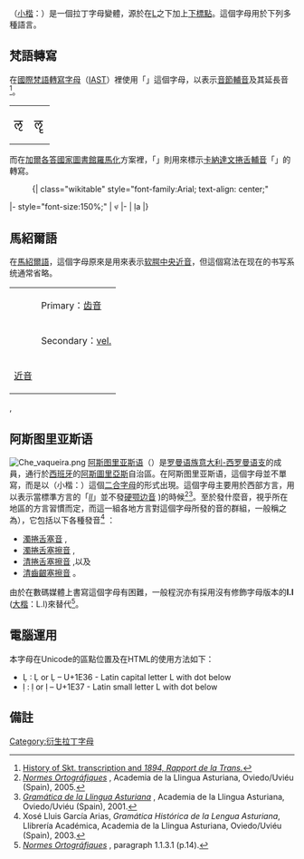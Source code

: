 {{Unicode|'''Ḷ'''}}（[[小楷|小楷]]：{{Unicode|'''ḷ'''}}）是一個拉丁字母變體，源於在[[L|L]]之下加上[[點_(附加符號)|下標點]]。這個字母用於下列多種語言。

==梵語轉寫==
{{IndicText}}
在[[國際梵語轉寫字母|國際梵語轉寫字母]]（[[IAST|IAST]]）裡使用「{{Unicode|'''ḷ'''}}」這個字母，以表示[[音節輔音|音節輔音]]{{IPAslink|l}}及其延長音<ref>[http://www.umich.edu/~shashir/sanskrit_transcription.html History of Skt. transcription and ''1894, Rapport de la Trans.'']</ref>。
{| class="wikitable nounderlines" style="font-family:Arial;"
|-
|<span style="font-size:150%;">ऌ</span> {{IPA|[l̩]}} <br /> {{IAST|ḷ  Ḷ}}
|<span style="font-size:150%;">ॡ</span> {{IPA|[l̩ː]}} <br /> {{IAST|ḹ  Ḹ}}
|}

而在[[加爾各答國家圖書館羅馬化|加爾各答國家圖書館羅馬化]]方案裡，「{{Unicode|'''ḷ'''}}」則用來標示[[卡納達文|卡納達文]][[捲舌輔音|捲舌輔音]]「{{Unicode|ḷ}}」的轉寫。
:{| class="wikitable" style="font-family:Arial; text-align: center;"
|- style="font-size:150%;"
| ಳ 
|-
| ḷa 
|}

==馬紹爾語==
在[[馬紹爾語|馬紹爾語]]，{{unicode|Ḷ}}這個字母原來是用來表示[[软腭中央近音|软腭中央近音]]，但這個寫法在现在的书写系统通常省略。

{|border="1" cellspacing="0" cellpadding="4" class="wikitable" style="margin: 1em 1em 1em 0;border:1px #aaa solid;border-collapse:collapse;background:#f9f9f9;text-align:center;font-size:100%;line-height:1.2"
|-
| 
!Primary：[[齿音|齿音]]
|-style="font-size:70%;"
| 
! Secondary：[[軟顎化|vel.]]
|-
![[近音|近音]]
| {{unicode|ļ}} {{IPA|/l̪ˠ/}}
|}
,

==阿斯图里亚斯语==
{{main|Ḷḷ}}
{{IPA notice}}
[[File:Che_vaqueira.png|thumb]]
[[阿斯图里亚斯语|阿斯图里亚斯语]]（{{lang-es|Asturian}}）是[[罗曼语族|罗曼语族]][[意大利-西罗曼语支|意大利-西罗曼语支]]的成員，通行於[[西班牙|西班牙]]的[[阿斯圖里亞斯|阿斯圖里亞斯]]自治區。在阿斯图里亚斯语，{{Unicode|'''Ḷ'''}}這個字母並不單寫，而是以{{Unicode|'''Ḷḷ'''}}（小楷：{{Unicode|'''ḷḷ'''}}）這個[[二合字母|二合字母]]的形式出現。這個字母主要用於西部方言，用以表示當標準方言的「''[[ll|ll]]''」並不發[[硬颚边音|硬颚边音]] {{IPA|[ʎ]}})的時候<ref>[http://www.academiadelallingua.com/diccionariu/normes.pdf ''Normes Ortográfiques''] {{Wayback|url=http://www.academiadelallingua.com/diccionariu/normes.pdf |date=20130323072940 }}, Academia de la Llingua Asturiana, Oviedo/Uviéu (Spain), 2005.</ref><ref>[http://www.academiadelallingua.com/diccionariu/gramatica_llingua.pdf ''Gramática de la Llingua Asturiana''] {{Wayback|url=http://www.academiadelallingua.com/diccionariu/gramatica_llingua.pdf |date=20110525120027 }}, Academia de la Llingua Asturiana, Oviedo/Uviéu (Spain), 2001.</ref>。至於發什麼音，視乎所在地區的方言習慣而定，而這一組各地方言對這個字母所發的音的群組，一般稱之為{{lang-es|''che vaqueira''}}），它包括以下各種發音<ref>Xosé Lluis García Arias, ''Gramática Histórica de la Lengua Asturiana'', Llibrería Académica, Academia de la Llingua Asturiana, Oviedo/Uviéu (Spain), 2003.</ref> ：
* [[濁捲舌塞音|濁捲舌塞音]] {{IPA|[ɖ]}},
* [[濁捲舌塞擦音|濁捲舌塞擦音]] {{IPA|[dʐ]}},
* [[清捲舌塞擦音|清捲舌塞擦音]] {{IPA|[tʂ]}},以及
* [[清齒齦塞擦音|清齒齦塞擦音]] {{IPA|[t͡s]}}。
由於在數碼媒體上書寫這個字母有困難，一般程況亦有採用沒有修飾字母版本的'''l.l''' ([[大楷|大楷]]：L.l)來替代<ref>[http://www.academiadelallingua.com/diccionariu/normes.pdf ''Normes Ortográfiques''] {{Wayback|url=http://www.academiadelallingua.com/diccionariu/normes.pdf |date=20130323072940 }}, paragraph 1.1.3.1 (p.14).</ref>。

==電腦運用==
本字母在Unicode的區點位置及在HTML的使用方法如下：
* Ḷ<!--Ḷ-->: &#7734; or &#x1e36; – U+1E36 - Latin capital letter L with dot below
* ḷ<!--ḷ-->: &#7735; or &#x1e37; – U+1E37 - Latin small letter L with dot below

==備註==
{{reflist}}

{{Latin alphabet}}

[[Category:衍生拉丁字母|Category:衍生拉丁字母]]